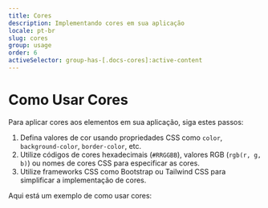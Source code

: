```yaml
---
title: Cores
description: Implementando cores em sua aplicação
locale: pt-br
slug: cores
group: usage
order: 6
activeSelector: group-has-[.docs-cores]:active-content
---
```


# Como Usar Cores

Para aplicar cores aos elementos em sua aplicação, siga estes passos:

1. Defina valores de cor usando propriedades CSS como `color`, `background-color`, `border-color`, etc.
2. Utilize códigos de cores hexadecimais (`#RRGGBB`), valores RGB (`rgb(r, g, b)`) ou nomes de cores CSS para especificar as cores.
3. Utilize frameworks CSS como Bootstrap ou Tailwind CSS para simplificar a implementação de cores.

Aqui está um exemplo de como usar cores:
